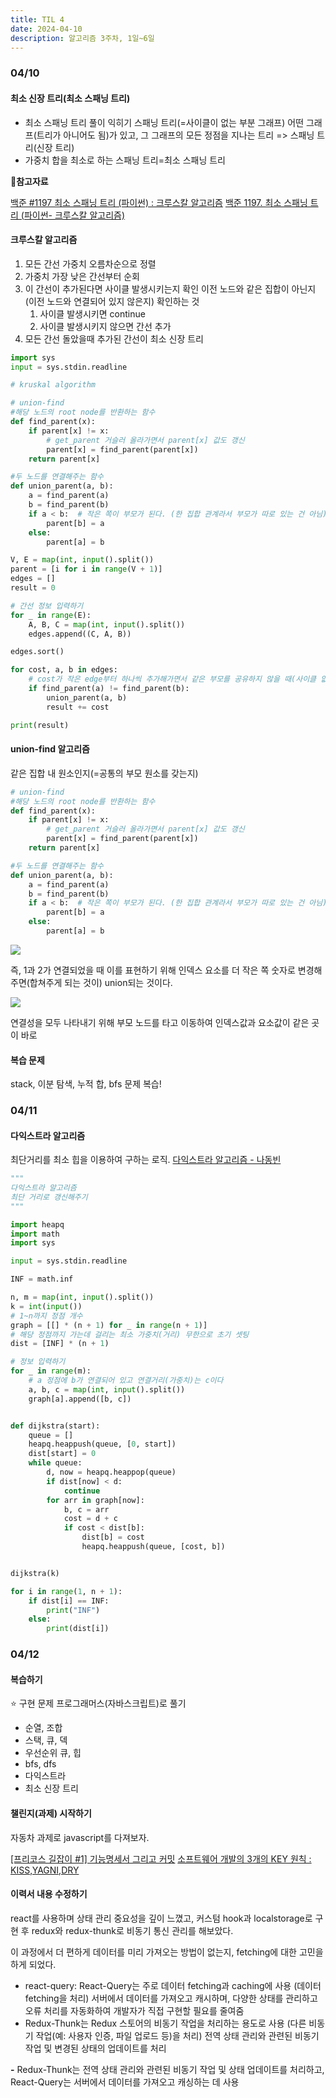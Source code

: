```yaml
---
title: TIL 4
date: 2024-04-10
description: 알고리즘 3주차, 1일~6일
---
```


### 04/10

#### 최소 신장 트리(최소 스패닝 트리)

- 최소 스패닝 트리 풀이 익히기
  스패닝 트리(=사이클이 없는 부분 그래프)
  어떤 그래프(트리가 아니어도 됨)가 있고, 그 그래프의 모든 정점을 지나는 트리 => 스패닝 트리(신장 트리)
- 가중치 합을 최소로 하는 스패닝 트리=최소 스패닝 트리

**📌참고자료**

[백준 #1197 최소 스패닝 트리 (파이썬) : 크루스칼 알고리즘](https://velog.io/@yoopark/baekjoon-1197)
[백준 1197. 최소 스패닝 트리 (파이썬- 크루스칼 알고리즘)](https://velog.io/@ppm_vely/%EB%B0%B1%EC%A4%80-1197.-%EC%B5%9C%EC%86%8C-%EC%8A%A4%ED%8C%A8%EB%8B%9D-%ED%8A%B8%EB%A6%AC-%ED%8C%8C%EC%9D%B4%EC%8D%AC-%ED%81%AC%EB%A3%A8%EC%8A%A4%EC%B9%BC-%EC%95%8C%EA%B3%A0%EB%A6%AC%EC%A6%98)

#### 크루스칼 알고리즘

1. 모든 간선 가중치 오름차순으로 정렬
2. 가중치 가장 낮은 간선부터 순회
3. 이 간선이 추가된다면 사이클 발생시키는지 확인
   이전 노드와 같은 집합이 아닌지(이전 노드와 연결되어 있지 않은지) 확인하는 것
   1. 사이클 발생시키면 continue
   2. 사이클 발생시키지 않으면 간선 추가
4. 모든 간선 돌았을때 추가된 간선이 최소 신장 트리

```py
import sys
input = sys.stdin.readline

# kruskal algorithm

# union-find
#해당 노드의 root node를 반환하는 함수
def find_parent(x):
    if parent[x] != x:
        # get_parent 거슬러 올라가면서 parent[x] 값도 갱신
        parent[x] = find_parent(parent[x])
    return parent[x]

#두 노드를 연결해주는 함수
def union_parent(a, b):
    a = find_parent(a)
    b = find_parent(b)
    if a < b:  # 작은 쪽이 부모가 된다. (한 집합 관계라서 부모가 따로 있는 건 아님)
        parent[b] = a
    else:
        parent[a] = b

V, E = map(int, input().split())
parent = [i for i in range(V + 1)]
edges = []
result = 0

# 간선 정보 입력하기
for _ in range(E):
    A, B, C = map(int, input().split())
    edges.append((C, A, B))

edges.sort()

for cost, a, b in edges:
    # cost가 작은 edge부터 하나씩 추가해가면서 같은 부모를 공유하지 않을 때(사이클 없을 때)만 확정
    if find_parent(a) != find_parent(b):
        union_parent(a, b)
        result += cost

print(result)
```

#### union-find 알고리즘

같은 집합 내 원소인지(=공통의 부모 원소를 갖는지)

```py
# union-find
#해당 노드의 root node를 반환하는 함수
def find_parent(x):
    if parent[x] != x:
        # get_parent 거슬러 올라가면서 parent[x] 값도 갱신
        parent[x] = find_parent(parent[x])
    return parent[x]

#두 노드를 연결해주는 함수
def union_parent(a, b):
    a = find_parent(a)
    b = find_parent(b)
    if a < b:  # 작은 쪽이 부모가 된다. (한 집합 관계라서 부모가 따로 있는 건 아님)
        parent[b] = a
    else:
        parent[a] = b
```

![](https://velog.velcdn.com/images/kylee31/post/55e466ac-1340-482f-9c83-d0e88a973cc7/image.png)

즉, 1과 2가 연결되었을 때 이를 표현하기 위해 인덱스 요소를 더 작은 쪽 숫자로 변경해주면(합쳐주게 되는 것이) union되는 것이다.

![](https://velog.velcdn.com/images/kylee31/post/c2e5f2f6-8139-41f2-b08b-95edfacadeb0/image.png)

연결성을 모두 나타내기 위해 부모 노드를 타고 이동하여 인덱스값과 요소값이 같은 곳이 바로

#### 복습 문제

stack, 이분 탐색, 누적 합, bfs 문제 복습!

### 04/11

#### 다익스트라 알고리즘

최단거리를 최소 힙을 이용하여 구하는 로직.
[다익스트라 알고리즘 - 나동빈 ](https://www.youtube.com/watch?v=611B-9zk2o4&t=590s)

```py
"""
다익스트라 알고리즘
최단 거리로 갱신해주기
"""

import heapq
import math
import sys

input = sys.stdin.readline

INF = math.inf

n, m = map(int, input().split())
k = int(input())
# 1~n까지 정점 개수
graph = [[] * (n + 1) for _ in range(n + 1)]
# 해당 정점까지 가는데 걸리는 최소 가중치(거리) 무한으로 초기 셋팅
dist = [INF] * (n + 1)

# 정보 입력하기
for _ in range(m):
    # a 정점에 b가 연결되어 있고 연결거리(가중치)는 c이다
    a, b, c = map(int, input().split())
    graph[a].append([b, c])


def dijkstra(start):
    queue = []
    heapq.heappush(queue, [0, start])
    dist[start] = 0
    while queue:
        d, now = heapq.heappop(queue)
        if dist[now] < d:
            continue
        for arr in graph[now]:
            b, c = arr
            cost = d + c
            if cost < dist[b]:
                dist[b] = cost
                heapq.heappush(queue, [cost, b])


dijkstra(k)

for i in range(1, n + 1):
    if dist[i] == INF:
        print("INF")
    else:
        print(dist[i])
```

### 04/12

#### 복습하기

⭐ 구현 문제 프로그래머스(자바스크립트)로 풀기

- 순열, 조합
- 스택, 큐, 덱
- 우선순위 큐, 힙
- bfs, dfs
- 다익스트라
- 최소 신장 트리

#### 챌린지(과제) 시작하기

자동차 과제로 javascript를 다져보자.

[[프리코스 길잡이 #1] 기능명세서 그리고 커밋](https://velog.io/@pengoose_dev/%ED%94%84%EB%A6%AC%EC%BD%94%EC%8A%A4-%EA%B8%80%EC%93%B0%EA%B8%B0-1-%EA%B8%B0%EB%8A%A5%EB%AA%85%EC%84%B8%EC%84%9C)
[소프트웨어 개발의 3개의 KEY 원칙 : KISS,YAGNI,DRY](https://hongjinhyeon.tistory.com/136)

#### 이력서 내용 수정하기

react를 사용하며 상태 관리 중요성을 깊이 느꼈고, 커스텀 hook과 localstorage로 구현 후
redux와 redux-thunk로 비동기 통신 관리를 해보았다.

이 과정에서 더 편하게 데이터를 미리 가져오는 방법이 없는지, fetching에 대한 고민을 하게 되었다.

- react-query: React-Query는 주로 데이터 fetching과 caching에 사용 (데이터 fetching을 처리)
  서버에서 데이터를 가져오고 캐시하며, 다양한 상태를 관리하고 오류 처리를 자동화하여 개발자가 직접 구현할 필요를 줄여줌
- Redux-Thunk는 Redux 스토어의 비동기 작업을 처리하는 용도로 사용 (다른 비동기 작업(예: 사용자 인증, 파일 업로드 등)을 처리)
  전역 상태 관리와 관련된 비동기 작업 및 변경된 상태의 업데이트를 처리

**-** Redux-Thunk는 전역 상태 관리와 관련된 비동기 작업 및 상태 업데이트를 처리하고, React-Query는 서버에서 데이터를 가져오고 캐싱하는 데 사용
